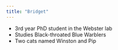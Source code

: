 ```yaml
---
title: "Bridget"
---
```


-   3rd year PhD student in the Webster lab
-   Studies Black-throated Blue Warblers
-   Two cats named Winston and Pip

